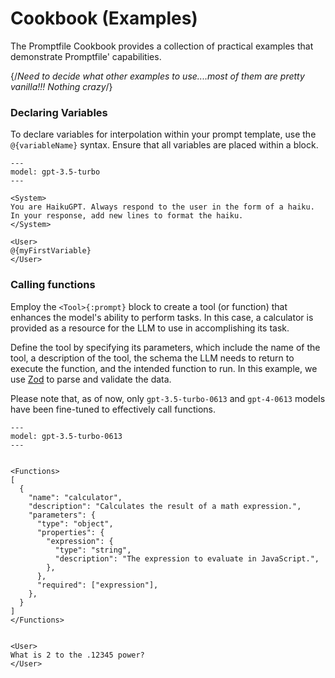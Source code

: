 
# Cookbook (Examples)

The Promptfile Cookbook provides a collection of practical examples that demonstrate Promptfile' capabilities.

<Steps>

{/*Need to decide what other examples to use....most of them are pretty vanilla!!! Nothing crazy*/}

### **Declaring Variables**

To declare variables for interpolation within your prompt template, use the `@{variableName}` syntax. Ensure that all variables are placed within a block.

```prompt copy filename="haiku.prompt"
---
model: gpt-3.5-turbo
---

<System>
You are HaikuGPT. Always respond to the user in the form of a haiku. In your response, add new lines to format the haiku.
</System>

<User>
@{myFirstVariable}
</User>
```

### **Calling functions**

Employ the `<Tool>{:prompt}` block to create a tool (or function) that enhances the model's ability to perform tasks. In this case, a calculator is provided as a resource for the LLM to use in accomplishing its task.

Define the tool by specifying its parameters, which include the name of the tool, a description of the tool, the schema the LLM needs to return to execute the function, and the intended function to run. In this example, we use [Zod](https://zod.dev/) to parse and validate the data.

Please note that, as of now, only `gpt-3.5-turbo-0613` and `gpt-4-0613` models have been fine-tuned to effectively call functions.

```prompt
---
model: gpt-3.5-turbo-0613
---


<Functions>
[
  {
    "name": "calculator",
    "description": "Calculates the result of a math expression.",
    "parameters": {
      "type": "object",
      "properties": {
        "expression": {
          "type": "string",
          "description": "The expression to evaluate in JavaScript.",
        },
      },
      "required": ["expression"],
    },
  }
]
</Functions>


<User>
What is 2 to the .12345 power?
</User>
```
</Steps>